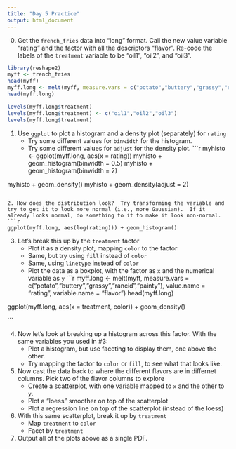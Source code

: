 ```yaml
---
title: "Day 5 Practice"
output: html_document
---
```


0. Get the `french_fries` data into "long" format.  Call the new value variable "rating" and the factor with all the descriptors "flavor". Re-code the labels of the `treatment` variable to be "oil1", "oil2", and "oil3".
```r
library(reshape2)
myff <- french_fries
head(myff)
myff.long <- melt(myff, measure.vars = c("potato","buttery","grassy","rancid","painty"), value.name = "rating", variable.name = "flavor")
head(myff.long)

levels(myff.long$treatment)
levels(myff.long$treatment) <- c("oil1","oil2","oil3")
levels(myff.long$treatment)
```
1. Use `ggplot` to plot a histogram and a density plot (separately) for `rating` 
   - Try some different values for `binwidth` for the histogram.
   - Try some different values for `adjust` for the density plot.
```r
myhisto <- ggplot(myff.long, aes(x = rating)) 
myhisto + geom_histogram(binwidth = 0.5)
myhisto + geom_histogram(binwidth = 2)

myhisto + geom_density()
myhisto + geom_density(adjust = 2)
```

2. How does the distribution look?  Try transforming the variable and try to get it to look more normal (i.e., more Gaussian).  If it already looks normal, do something to it to make it look non-normal.
```r
ggplot(myff.long, aes(log(rating))) + geom_histogram()
```

3. Let's break this up by the `treatment` factor
   - Plot it as a density plot, mapping `color` to the factor
   - Same, but try using `fill` instead of `color`
   - Same, using `linetype` instead of `color`
   - Plot the data as a boxplot, with the factor as `x` and the numerical variable as `y`
```r
myff.long <- melt(myff, measure.vars = c("potato","buttery","grassy","rancid","painty"), value.name = "rating", variable.name = "flavor")
head(myff.long)

ggplot(myff.long, aes(x = treatment, color)) + geom_density()

```


4. Now let's look at breaking up a histogram across this factor.  With the same variables you used in #3:
   - Plot a histogram, but use faceting to display them, one above the other.
   - Try mapping the factor to `color` or `fill`, to see what that looks like.

5. Now cast the data back to where the different flavors are in differnet columns. Pick two of the flavor columns to explore
   - Create a scatterplot, with one variable mapped to `x` and the other to `y`.
   - Plot a "loess" smoother on top of the scatterplot
   - Plot a regression line on top of the scatterplot (instead of the loess)

6. With this same scatterplot, break it up by `treatment`
   - Map `treatment` to `color`
   - Facet by `treatment`

7. Output all of the plots above as a single PDF.
